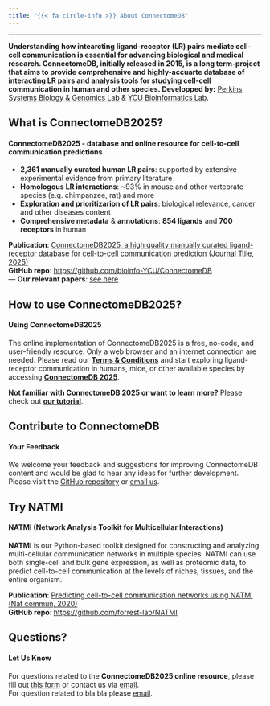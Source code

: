 ```yaml
---
title: "{{< fa circle-info >}} About ConnectomeDB"
---
```


---

**Understanding how intearcting ligand-receptor (LR) pairs mediate cell-cell communication is essential for advancing biological and medical research. ConnectomeDB, initially released in 2015, is a long term-project that aims to provide comprehensive and highly-accuarte database of interacting LR pairs and analysis tools for studying cell-cell communication in human and other species. Developped by:** [Perkins Systems Biology & Genomics Lab](https://perkins.org.au/research/labs/cancer-program/systems-biology-and-genomics-overview/) & [YCU Bioinformatics Lab](https://www-user.yokohama-cu.ac.jp/~bioinfo/hp/).

<span class="half-break"></span>

::: {.panel-tabset}

## **What is ConnectomeDB2025?**

#### **ConnectomeDB2025 - database and online resource for cell-to-cell communication predictions**
<span class="half-break"></span>

- **2,361 manually curated human LR pairs**: supported by extensive experimental evidence from primary literature
- **Homologous LR interactions**: ~93% in mouse and other vertebrate species (e.q. chimpanzee, rat) and more
- **Exploration and prioritizarion of LR pairs**: biological relevance, cancer and other diseases content
- **Comprehensive metadata** & **annotations**: **854 ligands** and **700 receptors** in human

<span class="half-break"></span>

**Publication**: [ ConnectomeDB2025, a high quality manually curated ligand-receptor database for cell-to-cell communication prediction (Journal Ttile, 2025)](https://doi.org/10.1038/s41467-020-18873-z)  
**GitHub repo**: <https://github.com/bioinfo-YCU/ConnectomeDB>  
---
**Our relevant papers**: [see here](citeus.qmd)  

## **How to use ConnectomeDB2025?**

#### **Using ConnectomeDB2025**
<span class="half-break"></span>

The online implementation of ConnectomeDB2025 is a free, no-code, and user-friendly resource. Only a web browser and an internet connection are needed. Please read our [**Terms & Conditions**](policy.qmd) and start exploring ligand-receptor communication in humans, mice, or other available species by accessing [**ConnectomeDB 2025**](database.qmd).

<span class="half-break"></span>
**Not familiar with ConnectomeDB 2025 or want to learn more?** Please check out [**our tutorial**](link).

## **Contribute to ConnectomeDB**

#### **Your Feedback**
<span class="half-break"></span>

We welcome your feedback and suggestions for improving ConnectomeDB content and would be glad to hear any ideas for further development.  
Please visit the [GitHub repository](https://github.com/bioinfo-YCU/ConnectomeDB) or [email us](mailto:need_to_think@com).

## **Try NATMI**

#### **NATMI (Network Analysis Toolkit for Multicellular Interactions)**
<span class="half-break"></span>

**NATMI** is our Python-based toolkit designed for constructing and analyzing multi-cellular communication networks in multiple species. NATMI can use both single-cell and bulk gene expression, as well as proteomic data, to predict cell-to-cell communication at the levels of niches, tissues, and the entire organism.

<span class="half-break"></span>

**Publication**: [Predicting cell-to-cell communication networks using NATMI (Nat commun, 2020)](https://doi.org/10.1038/s41467-020-18873-z)   
**GitHub repo**: <https://github.com/forrest-lab/NATMI> 

## **Questions?**

#### **Let Us Know**
<span class="half-break"></span>

For questions related to the **ConnectomeDB2025 online resource**, please fill out [this form](this form) or contact us via [email](mailto:bioinfo@yokohama-cu.ac.jp).  
For question related to bla bla please [email](mailto:xxx@.com;mailto:xxx@.com;).

:::
